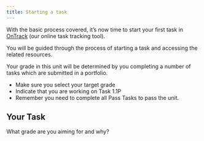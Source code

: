 ```yaml
---
title: Starting a task
---
```



With the basic process covered, it’s now time to start your first task in [OnTrack](https://ontrack.deakin.edu.au) (our online task tracking tool). 

You will be guided through the process of starting a task and accessing the related resources. 

Your grade in this unit will be determined by you completing a number of tasks which are submitted in a portfolio. 

- Make sure you select your target grade 
- Indicate that you are working on Task 1.1P 
- Remember you need to complete all Pass Tasks to pass the unit. 

## Your Task

What grade are you aiming for and why? 